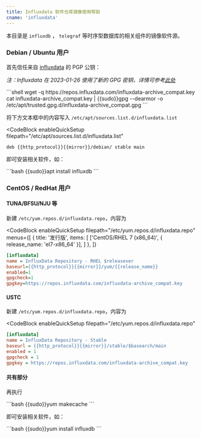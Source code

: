 ```yaml
---
title: Influxdata 软件仓库镜像使用帮助
cname: 'influxdata'
---
```


本目录是 `influxdb` ， `telegraf` 等时序型数据库的相关组件的镜像软件源。

### Debian / Ubuntu 用户

首先信任来自 [influxdata](https://docs.influxdata.com/telegraf/v1.18/introduction/installation/) 的 PGP 公钥：

_注：Influxdata 在 2023-01-26 使用了新的 GPG 密钥，详情可参考[此处](https://www.influxdata.com/blog/linux-package-signing-key-rotation/)_

<CodeBlock>
```shell
wget -q https://repos.influxdata.com/influxdata-archive_compat.key
cat influxdata-archive_compat.key | {{sudo}}gpg --dearmor -o /etc/apt/trusted.gpg.d/influxdata-archive_compat.gpg
```
</CodeBlock>

将下方文本框中的内容写入 `/etc/apt/sources.list.d/influxdata.list`

<CodeBlock
  enableQuickSetup
  filepath="/etc/apt/sources.list.d/influxdata.list"
>

```properties
deb {{http_protocol}}{{mirror}}/debian/ stable main
```

</CodeBlock>


即可安装相关软件，如：

<CodeBlock>
```bash
{{sudo}}apt install influxdb
```
</CodeBlock>

### CentOS / RedHat 用户

#### TUNA/BFSU/NJU 等

新建 `/etc/yum.repos.d/influxdata.repo`，内容为

<CodeBlock
  enableQuickSetup
  filepath="/etc/yum.repos.d/influxdata.repo"
  menus={[
    {
      title: '发行版',
      items: [
        ['CentOS/RHEL 7 (x86_64)', { release_name: 'el7-x86_64' }],
      ]
    },
  ]}
>

```ini
[influxdata]
name = InfluxData Repository - RHEL $releasever
baseurl={{http_protocol}}{{mirror}}/yum/{{release_name}}
enabled=1
gpgcheck=1
gpgkey=https://repos.influxdata.com/influxdata-archive_compat.key
```

</CodeBlock>

#### USTC

新建 `/etc/yum.repos.d/influxdata.repo`，内容为

<CodeBlock
  enableQuickSetup
  filepath="/etc/yum.repos.d/influxdata.repo"
>

```ini
[influxdata]
name = InfluxData Repository - Stable
baseurl = {{http_protocol}}{{mirror}}/stable/$basearch/main
enabled = 1
gpgcheck = 1
gpgkey = https://repos.influxdata.com/influxdata-archive_compat.key
```

</CodeBlock>

#### 共有部分

再执行

<CodeBlock>
```bash
{{sudo}}yum makecache
```
</CodeBlock>

即可安装相关软件，如：

<CodeBlock>
```bash
{{sudo}}yum install influxdb
```
</CodeBlock>

